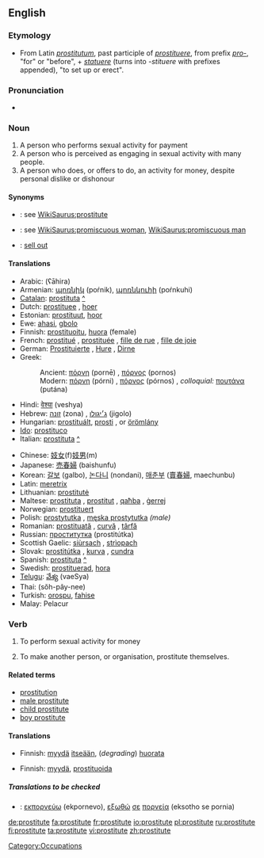 {{Wikisaurus-link}}
{{wikipedia}}
==English==


===Etymology===
*From Latin ''[[prostitutum]]'', past participle of ''[[prostituere]]'', from prefix ''[[pro-]]'', "for" or "before", + ''[[statuere]]'' (turns into ''-stituere'' with prefixes appended), "to set up or erect".

===Pronunciation===
*{{audio|en-us-prostitute.ogg|Audio (US)}}

===Noun===
{{en-noun}}

# A person who performs sexual activity for payment
# A person who is perceived as engaging in sexual activity with many people.
# A person who does, or offers to do, an activity for money, despite personal dislike or dishonour

====Synonyms====
*{{italbrac|person who performs sexual activity for payment}}: see [[WikiSaurus:prostitute]]
*{{italbrac|person perceived as engaging in sexual activity}}: see [[WikiSaurus:promiscuous woman]], [[WikiSaurus:promiscuous man]]
*{{italbrac|person who does an activity for money}}: [[sell out]]

====Translations====
{{top}}
*Arabic: {{ARchar|[[عاهرة]]}} (ʕāhira) {{f}}
*Armenian: [[պոռնիկ]] (poŕnik), [[պոռնկուհի]] (poŕnkuhi)
*[[Catalan]]: [[prostituta]] {{f}} [[:ca:prostituta|^]]
*Dutch: [[prostituee]] {{f}}, [[hoer]] {{f}}
*Estonian: [[prostituut]], [[hoor]]
*Ewe: [[ahasi]], [[gbolo]]
*Finnish: [[prostituoitu]], [[huora]] (female)
*French: [[prostitué]] {{m}}, [[prostituée]] {{f}}, [[fille de rue]] {{f}}, [[fille de joie]] {{f}}
*German: [[Prostituierte]] {{f}}, [[Hure]] {{f}}, [[Dirne]] {{f}}
*Greek:
*:Ancient: [[πόρνη]] (pornē) {{f}}, [[πόρνος]] (pornos) {{m}}
*:Modern: [[πόρνη]] (pórni) {{f}}, [[πόρνος]] (pórnos) {{m}}, ''colloquial:'' [[πουτάνα]] (putána) {{f}}
*Hindi: [[वेश्या]] (veshya)
*Hebrew: [[זונה]] (zona) {{f}}, [[ג׳יגולו]] (jigolo) {{m}}
*Hungarian: [[prostituált]], [[prosti]] {{f}}, or [[örömlány]] {{f}}
*[[Ido]]: [[prostituco]]
*Italian: [[prostituta]] {{f}} [[:it:prostituta|^]]
{{mid}}
*Chinese: [[妓女]](f)[[妓男]](m)
*Japanese: [[売春婦]] (baishunfu)
*Korean: [[갈보]] (galbo), [[논다니]] (nondani), [[매춘부]] ([[賣春婦]], maechunbu)
*Latin:  [[meretrix]]  {{f}}
*Lithuanian: [[prostitutė]] {{f}}
*Maltese: [[prostituta]] {{f}}, [[prostitut]] {{m}}, [[qaħba]] {{f}}, [[ġerrej]] {{m}}
*Norwegian: [[prostituert]] {{m}}
*Polish: [[prostytutka]] {{f}}, [[męska prostytutka]] ''(male)''
*Romanian: [[prostituată]] {{f}}, [[curvă]] {{f}}, [[târfă]] {{f}}
*Russian: [[проститутка]] (prostitútka) {{f}}
*Scottish Gaelic: [[siùrsach]] {{f}}, [[strìopach]] {{f}}
*Slovak: [[prostitútka#Slovak|prostitútka]] {{f}}, [[kurva#Slovak|kurva]] {{f}}, [[cundra#Slovak|cundra]] {{f}}
*Spanish: [[prostituta]] {{f}} [[:es:prostituta|^]]
*Swedish: [[prostituerad]], [[hora]]
*[[Telugu]]: [[వేశ్య]] (vaeSya)
*Thai: {{THchar|[[โสเภณี]]}} (sŏh-pây-nee)
*Turkish: [[orospu]], [[fahise]]
*Malay: Pelacur
{{bottom}}

===Verb===
{{en-verb|prostitut|ing}}

# {{context|transitive|usually reflexively}} To perform sexual activity for money
# {{transitive}} To make another person, or organisation, prostitute themselves.

====Related terms====
*[[prostitution]]
*[[male prostitute]]
*[[child prostitute]]
*[[boy prostitute]]

====Translations====
{{trans-top|To perform sexual activity for money}}
*Finnish: [[myydä]] [[itsensä|itseään]], (''degrading'') [[huorata]]
{{trans-mid}}
{{trans-bottom}}

{{trans-top|To make another person, or organisation, prostitute themselves}}
*Finnish: [[myydä]], [[prostituoida]]
{{trans-mid}}
{{trans-bottom}}

=====Translations to be checked=====
{{checktrans}}
{{top}}
*{{ttbc|Greek}}: [[εκπορνεύω]] (ekpornevo), [[εξωθώ]] [[σε]] [[πορνεία]] (eksotho se pornia)
{{mid}}
{{bottom}}

[[Category:Occupations]]

[[de:prostitute]]
[[fa:prostitute]]
[[fr:prostitute]]
[[io:prostitute]]
[[pl:prostitute]]
[[ru:prostitute]]
[[fi:prostitute]]
[[ta:prostitute]]
[[vi:prostitute]]
[[zh:prostitute]]